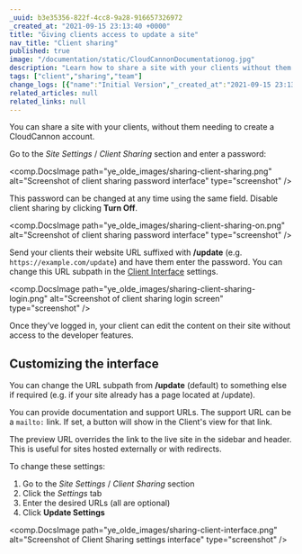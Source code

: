 ```yaml
---
_uuid: b3e35356-822f-4cc8-9a28-916657326972
_created_at: "2021-09-15 23:13:40 +0000"
title: "Giving clients access to update a site"
nav_title: "Client sharing"
published: true
image: "/documentation/static/CloudCannonDocumentationog.jpg"
description: "Learn how to share a site with your clients without them needing to create a CloudCannon account."
tags: ["client","sharing","team"]
change_logs: [{"name":"Initial Version","_created_at":"2021-09-15 23:13:40 +0000"}]
related_articles: null
related_links: null
---
```


You can share a site with your clients, without them needing to create a CloudCannon account.

Go to the *Site Settings* / *Client Sharing* section and enter a password:

<comp.DocsImage path="ye_olde_images/sharing-client-sharing.png" alt="Screenshot of client sharing password interface" type="screenshot" />

This password can be changed at any time using the same field. Disable client sharing by clicking **Turn Off**.

<comp.DocsImage path="ye_olde_images/sharing-client-sharing-on.png" alt="Screenshot of client sharing password interface" type="screenshot" />

Send your clients their website URL suffixed with **/update** (e.g. `https://example.com/update`) and have them enter the password. You can change this URL subpath in the [Client Interface](#customizing-the-interface) settings.

<comp.DocsImage path="ye_olde_images/sharing-client-sharing-login.png" alt="Screenshot of client sharing login screen" type="screenshot" />

Once they’ve logged in, your client can edit the content on their site without access to the developer features.

## Customizing the interface
You can change the URL subpath from **/update** (default) to something else if required (e.g. if your site already has a page located at /update).

You can provide documentation and support URLs. The support URL can be a `mailto:` link. If set, a button will show in the Client's view for that link.

The preview URL overrides the link to the live site in the sidebar and header. This is useful for sites hosted externally or with redirects.

To change these settings:

1. Go to the *Site Settings* / *Client Sharing* section
2. Click the *Settings* tab
3. Enter the desired URLs (all are optional)
4. Click **Update Settings**

<comp.DocsImage path="ye_olde_images/sharing-client-interface.png" alt="Screenshot of Client Sharing settings interface" type="screenshot" />
